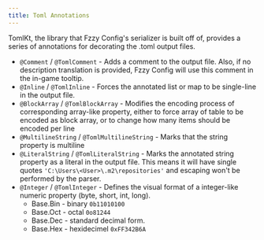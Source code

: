 ```yaml
---
title: Toml Annotations
---
```


TomlKt, the library that Fzzy Config's serializer is built off of, provides a series of annotations for decorating the .toml output files.
* `@Comment` / `@TomlComment` - Adds a comment to the output file. Also, if no description translation is provided, Fzzy Config will use this comment in the in-game tooltip.
* `@Inline` / `@TomlInline` - Forces the annotated list or map to be single-line in the output file.
* `@BlockArray` / `@TomlBlockArray` - Modifies the encoding process of corresponding array-like property, either to force array of table to be encoded as block array, or to change how many items should be encoded per line
* `@MultilineString` / `@TomlMultilineString` - Marks that the string property is multiline
* `@LiteralString` / `@TomlLiteralString` - Marks the annotated string property as a literal in the output file. This means it will have single quotes `'C:\Users\<User>\.m2\repositories'` and escaping won't be performed by the parser.
* `@Integer` / `@TomlInteger` - Defines the visual format of a integer-like numeric property (byte, short, int, long).
    * Base.Bin - binary `0b11010100`
    * Base.Oct - octal `0o81244`
    * Base.Dec - standard decimal form.
    * Base.Hex - hexidecimel `0xFF342B6A`
